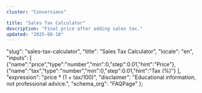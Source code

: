 ```yaml
---
cluster: "Conversions"

title: "Sales Tax Calculator"
description: "Final price after adding sales tax."
updated: "2025-08-18"
---
```



  "slug": "sales-tax-calculator",
  "title": "Sales Tax Calculator",
  "locale": "en",
  "inputs": [
    {"name":"price","type":"number","min":0,"step":0.01,"hint":"Price"},
    {"name":"tax","type":"number","min":0,"step":0.01,"hint":"Tax (%)"}
  ],
  "expression": "price * (1 + tax/100)",
  "disclaimer": "Educational information, not professional advice.",
  "schema_org": "FAQPage"
};

<BaseLayout title={schema.title} description={schema.description}>
  <!-- ad-slot: top -->
<Calculator schema={schema} />
</BaseLayout>

<!-- ad-slot: bottom -->
